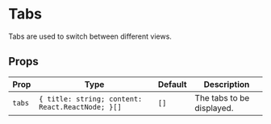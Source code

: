 

# Tabs

Tabs are used to switch between different views.

<ComponentShowcase>
  <GlassTabs
    tabs={[
      { title: "Tab 1", content: "Content 1" },
      { title: "Tab 2", content: "Content 2" },
      { title: "Tab 3", content: "Content 3" },
    ]}
  />
</ComponentShowcase>

## Props

| Prop | Type | Default | Description |
| --- | --- | --- | --- |
| `tabs` | `{ title: string; content: React.ReactNode; }[]` | `[]` | The tabs to be displayed. |
